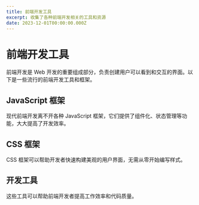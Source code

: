 ```yaml
---
title: 前端开发工具
excerpt: 收集了各种前端开发相关的工具和资源
date: 2023-12-01T00:00:00.000Z
---
```


# 前端开发工具

前端开发是 Web 开发的重要组成部分，负责创建用户可以看到和交互的界面。以下是一些流行的前端开发工具和框架。

## JavaScript 框架

现代前端开发离不开各种 JavaScript 框架，它们提供了组件化、状态管理等功能，大大提高了开发效率。

<ResourceGrid>
  <ResourceCard
    title="React"
    description="用于构建用户界面的 JavaScript 库"
    url="https://react.dev"
    icon="⚛️"
    featured
  />
  <ResourceCard
    title="Next.js"
    description="React 框架，用于生产环境的应用"
    url="https://nextjs.org"
    icon="▲"
    featured
  />
  <ResourceCard
    title="Vue.js"
    description="渐进式 JavaScript 框架"
    url="https://vuejs.org"
    icon="🟢"
  />
</ResourceGrid>

## CSS 框架

CSS 框架可以帮助开发者快速构建美观的用户界面，无需从零开始编写样式。

<ResourceGrid>
  <ResourceCard
    title="Tailwind CSS"
    description="功能类优先的 CSS 框架"
    url="https://tailwindcss.com"
    icon="🌬️"
  />
  <ResourceCard
    title="shadcn/ui"
    description="可重用的UI组件集合，基于Radix UI和Tailwind CSS"
    url="https://ui.shadcn.com"
    icon="🎨"
  />
  <ResourceCard
    title="Bootstrap"
    description="世界上最流行的前端开源工具包"
    url="https://getbootstrap.com"
    icon="🅱️"
  />
</ResourceGrid>

## 开发工具

这些工具可以帮助前端开发者提高工作效率和代码质量。

<ResourceGrid>
  <ResourceCard
    title="TypeScript"
    description="JavaScript 的超集，添加了类型系统"
    url="https://www.typescriptlang.org"
    icon="🔷"
  />
  <ResourceCard
    title="VS Code"
    description="微软开发的免费代码编辑器"
    url="https://code.visualstudio.com"
    icon="📝"
  />
  <ResourceCard
    title="Vite"
    description="下一代前端构建工具"
    url="https://vitejs.dev"
    icon="⚡"
  />
</ResourceGrid>
